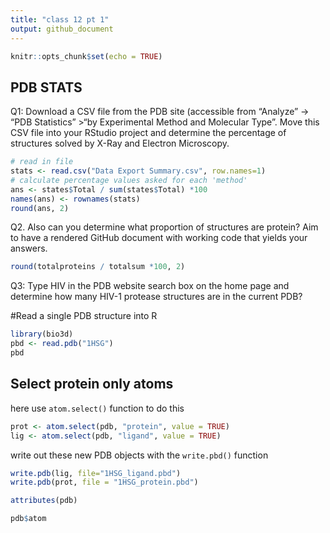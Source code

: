 ```yaml
---
title: "class 12 pt 1"
output: github_document
---
```


```r
knitr::opts_chunk$set(echo = TRUE)
```

## PDB STATS 
Q1: Download a CSV file from the PDB site (accessible from “Analyze” -> “PDB Statistics” >“by Experimental Method and Molecular Type”. Move this CSV file into your RStudio project and determine the percentage of structures solved by X-Ray and Electron Microscopy. 
```r
# read in file 
stats <- read.csv("Data Export Summary.csv", row.names=1)
# calculate percentage values asked for each 'method' 
ans <- states$Total / sum(states$Total) *100
names(ans) <- rownames(stats)
round(ans, 2)
```


Q2. Also can you determine what proportion of structures are protein? Aim to have a rendered GitHub document with working code that yields your answers.
```r
round(totalproteins / totalsum *100, 2)
```

Q3: Type HIV in the PDB website search box on the home page and determine how many HIV-1 protease structures are in the current PDB?



#Read a single PDB structure into R
```r
library(bio3d)
pbd <- read.pdb("1HSG")
pbd
```
## Select protein only atoms 
here use `atom.select()` function to do this 
```r
prot <- atom.select(pdb, "protein", value = TRUE)
lig <- atom.select(pdb, "ligand", value = TRUE)
```
write out these new PDB objects with the `write.pbd()` function
```r
write.pdb(lig, file="1HSG_ligand.pbd")
write.pdb(prot, file = "1HSG_protein.pbd")
```

```r
attributes(pdb)
```

```r
pdb$atom
```

